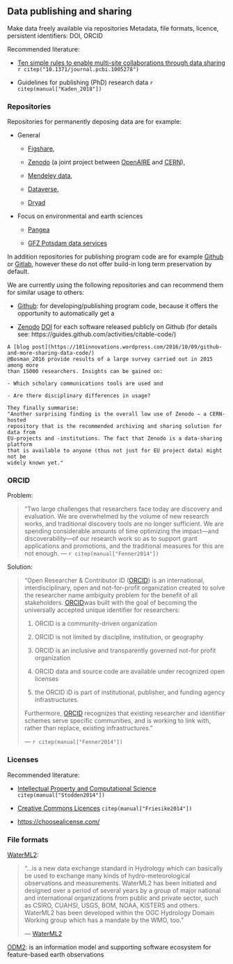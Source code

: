 ##	Data publishing and sharing

Make data freely available via repositories
Metadata, file formats, licence, persistent identifiers: DOI, ORCID

Recommended literature: 

- [Ten simple rules to enable multi-site collaborations through data sharing](https://doi.org/10.1371/journal.pcbi.1005278) 
`r citep("10.1371/journal.pcbi.1005278")`

- Guidelines for publishing (PhD) research data `r citep(manual["Kaden_2018"])`

###	Repositories 

Repositories for permanently deposing data are for example:

- General

    + [Figshare](https://figshare.com), 

    + [Zenodo](https://zenodo.org/) (a joint project between 
    [OpenAIRE](https://www.openaire.eu/) and [CERN](https://home.cern/)),

    + [Mendeley data](https://data.mendeley.com/), 

    + [Dataverse](https://dataverse.org/),

    + [Dryad](https://datadryad.org/)
    
- Focus on environmental and earth sciences

    + [Pangea](https://www.pangaea.de/)
    
    + [GFZ Potsdam data services](http://dataservices.gfz-potsdam.de/portal/)
  

In addition repositories for publishing program code are for example 
[Github](https://github.com) or [Gitlab](https://gitlab.com), however these do 
not offer build-in long term preservation by default.


We are currently using the following repositories and can recommend them for 
similar usage to others: 

- [Github](https://github.com): for developing/publishing program code, because 
it offers the opportunity to automatically get a


- [Zenodo](https://zenodo.org/) [DOI](https://www.doi.org/) for each software 
released publicly on Github (for details see: https://guides.github.com/activities/citable-code/)



```block2
A [blog post](https://101innovations.wordpress.com/2016/10/09/github-and-more-sharing-data-code/)  
@Bosman_2016 provide results of a large survey carried out in 2015 among more 
than 15000 researchers. Insights can be gained on:   

- Which scholary communications tools are used and

- Are there disciplinary differences in usage?

They finally summarise:
"Another surprising finding is the overall low use of Zenodo – a CERN-hosted 
repository that is the recommended archiving and sharing solution for data from 
EU-projects and -institutions. The fact that Zenodo is a data-sharing platform 
that is available to anyone (thus not just for EU project data) might not be 
widely known yet."
```

### ORCID

Problem:

>"Two large challenges that researchers face today are discovery and evaluation. 
We are overwhelmed by the volume of new research works, and traditional discovery 
tools are no longer sufficient. We are spending considerable amounts of time 
optimizing the impact—and discoverability—of our research work so as to support 
grant applications and promotions, and the traditional measures for this are not 
enough. 
> --- `r citep(manual["Fenner2014"])`

Solution:

>"Open Researcher & Contributor ID ([ORCID](http://orcid.org/)) is an international, interdisciplinary, open and not-for-profit organization created to solve the 
researcher name ambiguity problem for the benefit of all stakeholders. 
[ORCID](http://orcid.org/)was built with the goal of becoming the universally 
accepted unique identifier for researchers: 
>
>1. ORCID is a community-driven organization
>
>2. ORCID is not limited by discipline, institution, or geography
>
>3. ORCID is an inclusive and transparently governed not-for profit organization
>
>4. ORCID data and source code are available under recognized open licenses
>
>5. the ORCID iD is part of institutional, publisher, and funding agency 
infrastructures.
>
>Furthermore, [ORCID](http://orcid.org/) recognizes that existing researcher and 
identifier schemes serve specific communities, and is working to link with, 
rather than replace, existing infrastructures."
>
> --- `r citep(manual["Fenner2014"])`


### Licenses

Recommended literature: 

- [Intellectual Property and Computational Science](https://link.springer.com/chapter/10.1007/978-3-319-00026-8_19) `citep(manual["Stodden2014"])`

- [Creative Commons Licences](https://link.springer.com/chapter/10.1007/978-3-319-00026-8_19) `citep(manual["Friesike2014"])`

- [https://choosealicense.com/](https://choosealicense.com/)


### File formats

[WaterML2](http://www.waterml2.org/): 

>"...is a new data exchange standard in Hydrology which can basically be used to 
exchange many kinds of hydro-meteorological observations and measurements. 
WaterML2 has been initiated and designed over a period of several years by a 
group of major national and international organizations from public and private 
sector, such as CSIRO, CUAHSI, USGS, BOM, NOAA, KISTERS and others. WaterML2 has 
been developed within the OGC Hydrology Domain Working group which has a mandate 
by the WMO, too."
>
> --- [WaterML2](http://www.waterml2.org/)


[ODM2](http://www.odm2.org/): is an information model and supporting software 
ecosystem for feature-based earth observations

